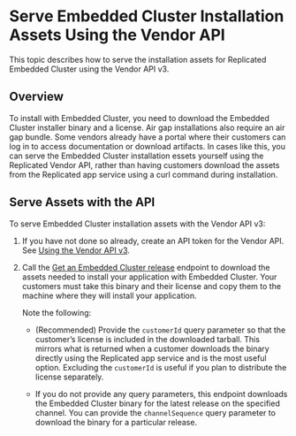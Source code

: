 # Serve Embedded Cluster Installation Assets Using the Vendor API

This topic describes how to serve the installation assets for Replicated Embedded Cluster using the Vendor API v3.

## Overview

To install with Embedded Cluster, you need to download the Embedded Cluster installer binary and a license. Air gap installations also require an air gap bundle. Some vendors already have a portal where their customers can log in to access documentation or download artifacts. In cases like this, you can serve the Embedded Cluster installation essets yourself using the Replicated Vendor API, rather than having customers download the assets from the Replicated app service using a curl command during installation.

## Serve Assets with the API

To serve Embedded Cluster installation assets with the Vendor API v3:

1. If you have not done so already, create an API token for the Vendor API. See [Using the Vendor API v3](/reference/vendor-api-using#api-token-requirement).

1. Call the [Get an Embedded Cluster release](https://replicated-vendor-api.readme.io/reference/getembeddedclusterrelease) endpoint to download the assets needed to install your application with Embedded Cluster. Your customers must take this binary and their license and copy them to the machine where they will install your application.

     Note the following:

     * (Recommended) Provide the `customerId` query parameter so that the customer’s license is included in the downloaded tarball. This mirrors what is returned when a customer downloads the binary directly using the Replicated app service and is the most useful option. Excluding the `customerId` is useful if you plan to distribute the license separately.

     * If you do not provide any query parameters, this endpoint downloads the Embedded Cluster binary for the latest release on the specified channel. You can provide the `channelSequence` query parameter to download the binary for a particular release.